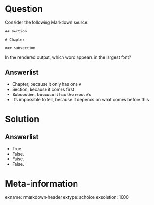 Question
========

Consider the following Markdown source:

```
## Section

# Chapter

### Subsection
```

In the rendered output, which word appears in the largest font? 

Answerlist
----------
* Chapter, because it only has one `#`
* Section, because it comes first
* Subsection, because it has the most `#`'s
* It's impossible to tell, because it depends on what comes before this

Solution
========

Answerlist
----------
* True. 
* False. 
* False. 
* False. 

Meta-information
================
exname: rmarkdown-header
extype: schoice
exsolution: 1000
